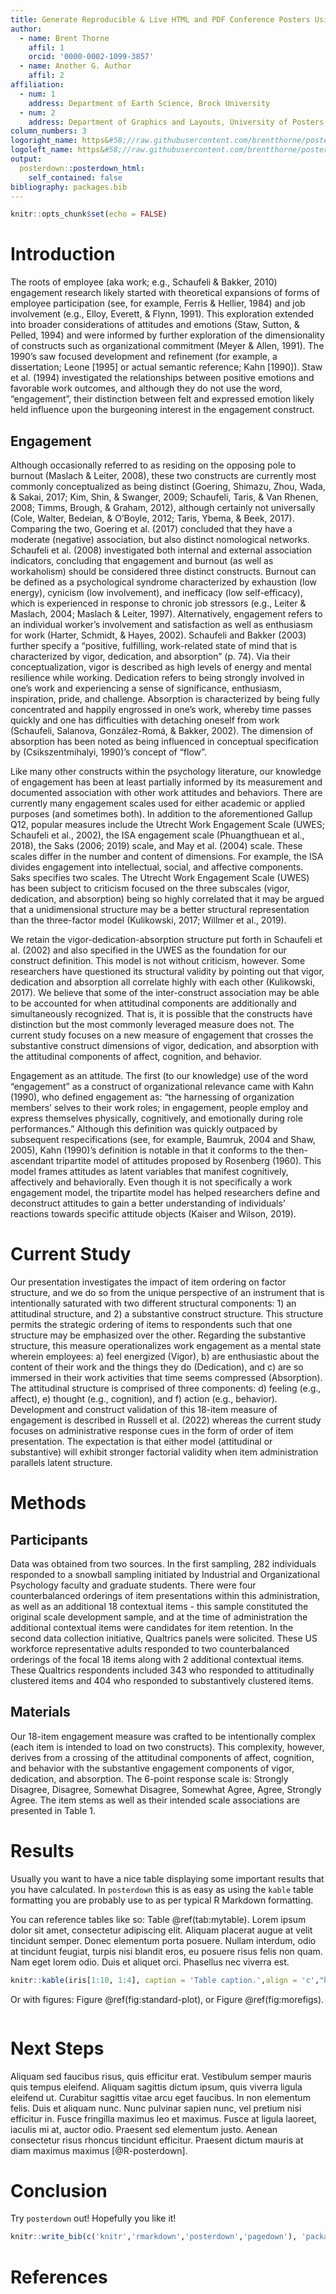 ---
title: Generate Reproducible & Live HTML and PDF Conference Posters Using RMarkdown
author:
  - name: Brent Thorne
    affil: 1
    orcid: '0000-0002-1099-3857'
  - name: Another G. Author
    affil: 2
affiliation:
  - num: 1
    address: Department of Earth Science, Brock University
  - num: 2
    address: Department of Graphics and Layouts, University of Posters; Canada
column_numbers: 3
logoright_name: https&#58;//raw.githubusercontent.com/brentthorne/posterdown/master/images/betterhexlogo.png
logoleft_name: https&#58;//raw.githubusercontent.com/brentthorne/posterdown/master/images/betterhexlogo.png
output: 
  posterdown::posterdown_html:
    self_contained: false
bibliography: packages.bib
---

```{r setup, include=FALSE}
knitr::opts_chunk$set(echo = FALSE)
```

# Introduction

The roots of employee (aka work; e.g., Schaufeli & Bakker, 2010) engagement research likely started with theoretical expansions of forms of employee participation (see, for example, Ferris & Hellier, 1984) and job involvement (e.g., Elloy, Everett, & Flynn, 1991). This exploration extended into broader considerations of attitudes and emotions (Staw, Sutton, & Pelled, 1994) and were informed by further exploration of the dimensionality of constructs such as organizational commitment (Meyer & Allen, 1991). The 1990’s saw focused development and refinement (for example, a dissertation; Leone [1995] or actual semantic reference; Kahn [1990]). Staw et al. (1994) investigated the relationships between positive emotions and favorable work outcomes, and although they do not use the word, “engagement”, their distinction between felt and expressed emotion likely held influence upon the burgeoning interest in the engagement construct.

## Engagement 

Although occasionally referred to as residing on the opposing pole to burnout (Maslach & Leiter, 2008), these two constructs are currently most commonly conceptualized as being distinct (Goering, Shimazu, Zhou, Wada, & Sakai, 2017; Kim, Shin, & Swanger, 2009; Schaufeli, Taris, & Van Rhenen, 2008; Timms, Brough, & Graham, 2012), although certainly not universally (Cole, Walter, Bedeian, & O’Boyle, 2012; Taris, Ybema, & Beek, 2017). Comparing the two, Goering et al. (2017) concluded that they have a moderate (negative) association, but also distinct nomological networks. Schaufeli et al. (2008) investigated both internal and external association indicators, concluding that engagement and burnout (as well as workaholism) should be considered three distinct constructs.
Burnout can be defined as a psychological syndrome characterized by exhaustion (low energy), cynicism (low involvement), and inefficacy (low self-efficacy), which is experienced in response to chronic job stressors (e.g., Leiter & Maslach, 2004; Maslach & Leiter, 1997). Alternatively, engagement refers to an individual worker’s involvement and satisfaction as well as enthusiasm for work (Harter, Schmidt, & Hayes, 2002). Schaufeli and Bakker (2003) further specify a “positive, fulfilling, work-related state of mind that is characterized by vigor, dedication, and absorption” (p. 74). Via their conceptualization, vigor is described as high levels of energy and mental resilience while working. Dedication refers to being strongly involved in one’s work and experiencing a sense of significance, enthusiasm, inspiration, pride, and challenge. Absorption is characterized by being fully concentrated and happily engrossed in one’s work, whereby time passes quickly and one has difficulties with detaching oneself from work (Schaufeli, Salanova, González-Romá, & Bakker, 2002). The dimension of absorption has been noted as being influenced in conceptual specification by (Csikszentmihalyi, 1990)’s concept of “flow”.

Like many other constructs within the psychology literature, our knowledge of engagement has been at least partially informed by its measurement and documented association  with other work attitudes and behaviors. There are currently many engagement scales used for either academic or applied purposes (and sometimes both). In addition to the aforementioned Gallup Q12, popular measures include the Utrecht Work Engagement Scale (UWES; Schaufeli et al., 2002), the ISA engagement scale (Phuangthuean et al., 2018), the Saks (2006; 2019) scale, and May et al. (2004) scale. These scales differ in the number and content of dimensions. For example, the ISA divides engagement into intellectual, social, and affective components. Saks specifies two scales. The Utrecht Work Engagement Scale (UWES) has been subject to criticism focused on the three subscales (vigor, dedication, and absorption) being so highly correlated that it may be argued that a unidimensional structure may be a better structural representation than the three-factor model (Kulikowski, 2017; Willmer et al., 2019). 

We retain the vigor-dedication-absorption structure put forth in Schaufeli et al. (2002) and also specified in the UWES as the foundation for our construct definition. This model is not without criticism, however. Some researchers have questioned its structural validity by pointing out that vigor, dedication and absorption all correlate highly with each other (Kulikowski, 2017). We believe that some of the inter-construct association may be able to be accounted for when attitudinal components are additionally and simultaneously recognized. That is, it is possible that the constructs have distinction but the most commonly leveraged measure does not. The current study focuses on a new measure of engagement that crosses the substantive construct dimensions of vigor, dedication, and absorption with the attitudinal components of affect, cognition, and behavior.

Engagement as an attitude. The first (to our knowledge) use of the word “engagement” as a construct of organizational relevance came with Kahn (1990), who defined engagement as: “the harnessing of organization members’ selves to their work roles; in engagement, people employ and express themselves physically, cognitively, and emotionally during role performances.” Although this definition was quickly outpaced by subsequent respecifications (see, for example, Baumruk, 2004 and Shaw, 2005), Kahn (1990)’s definition is notable in that it conforms to the then-ascendant tripartite model of attitudes proposed by Rosenberg (1960). This model frames attitudes as latent variables that manifest cognitively, affectively and behaviorally. Even though it is not specifically a work engagement model, the tripartite model has helped researchers define and deconstruct attitudes to gain a better understanding of individuals’ reactions towards specific attitude objects (Kaiser and Wilson, 2019). 

# Current Study

Our presentation investigates the impact of item ordering on factor structure, and we do so from the unique perspective of an instrument that is intentionally saturated with two different structural components: 1) an attitudinal structure, and 2) a substantive construct structure. This structure permits the strategic ordering of items to respondents such that one structure may be emphasized over the other. 
Regarding the substantive structure, this measure operationalizes work engagement as a mental state wherein employees: a) feel energized (Vigor), b) are enthusiastic about the content of their work and the things they do (Dedication), and c) are so immersed in their work activities that time seems compressed (Absorption). The attitudinal structure is comprised of three components: d) feeling (e.g., affect), e) thought (e.g., cognition), and f) action (e.g., behavior). Development and construct validation of this 18-item measure of engagement is described in Russell et al. (2022) whereas the current study focuses on administrative response cues in the form of order of item presentation. The expectation is that either model (attitudinal or substantive) will exhibit stronger factorial validity when item administration parallels latent structure.

# Methods

## Participants
Data was obtained from two sources. In the first sampling, 282 individuals responded to a snowball sampling initiated by Industrial and Organizational Psychology faculty and graduate students. There were four counterbalanced orderings of item presentations within this administration, as well as an additional 18 contextual items - this sample constituted the original scale development sample, and at the time of administration the additional contextual items were candidates for item retention. In the second data collection initiative, Qualtrics panels were solicited. These US workforce representative adults responded to two counterbalanced orderings of the focal 18 items along with 2 additional contextual items. These Qualtrics respondents included 343 who responded to attitudinally clustered items and 404 who responded to substantively clustered items.

## Materials
Our 18-item engagement measure was crafted to be intentionally complex (each item is intended to load on two constructs). This complexity, however, derives from a crossing of the attitudinal components of affect, cognition, and behavior with the substantive engagement components of vigor, dedication, and absorption. The 6-point response scale is: Strongly Disagree, Disagree, Somewhat Disagree, Somewhat Agree, Agree, Strongly Agree. The item stems as well as their intended scale associations are presented in Table 1.

# Results

Usually you want to have a nice table displaying some important results that you have calculated. In `posterdown` this is as easy as using the `kable` table formatting you are probably use to as per typical R Markdown formatting.

You can reference tables like so: Table \@ref(tab:mytable). Lorem ipsum dolor sit amet, consectetur adipiscing elit. Aliquam placerat augue at velit tincidunt semper. Donec elementum porta posuere. Nullam interdum, odio at tincidunt feugiat, turpis nisi blandit eros, eu posuere risus felis non quam. Nam eget lorem odio. Duis et aliquet orci. Phasellus nec viverra est.

```{r mytable, out.width='80%'}
knitr::kable(iris[1:10, 1:4], caption = 'Table caption.',align = 'c',"html")
```

Or with figures: Figure \@ref(fig:standard-plot), or Figure \@ref(fig:morefigs).


```{r morefigs, out.width='80%', echo=TRUE, fig.cap='Amazing, right?!', fig.height=5}

```

# Next Steps

Aliquam sed faucibus risus, quis efficitur erat. Vestibulum semper mauris quis tempus eleifend. Aliquam sagittis dictum ipsum, quis viverra ligula eleifend ut. Curabitur sagittis vitae arcu eget faucibus. In non elementum felis. Duis et aliquam nunc. Nunc pulvinar sapien nunc, vel pretium nisi efficitur in. Fusce fringilla maximus leo et maximus. Fusce at ligula laoreet, iaculis mi at, auctor odio. Praesent sed elementum justo. Aenean consectetur risus rhoncus tincidunt efficitur. Praesent dictum mauris at diam maximus maximus [@R-posterdown].

# Conclusion

Try `posterdown` out! Hopefully you like it!

```{r, include=FALSE}
knitr::write_bib(c('knitr','rmarkdown','posterdown','pagedown'), 'packages.bib')
```

# References
